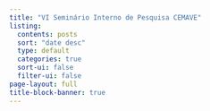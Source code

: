 ```yaml
---
title: "VI Seminário Interno de Pesquisa CEMAVE"
listing:
  contents: posts
  sort: "date desc"
  type: default
  categories: true
  sort-ui: false
  filter-ui: false
page-layout: full
title-block-banner: true
---
```





 
 
 
